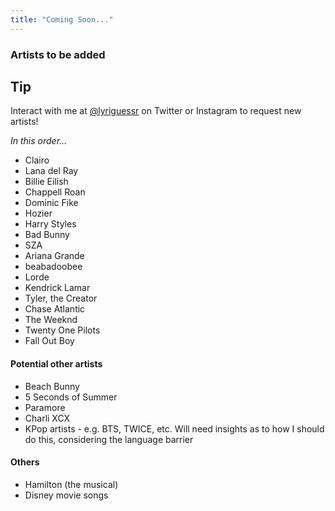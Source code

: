 ```yaml
---
title: "Coming Soon..."
---
```


### Artists to be added 

::: {.callout-tip appearance="simple"}
## Tip
Interact with me at [@lyriguessr](https://x.com/lyriguessr) on Twitter or Instagram to request new artists!
:::

*In this order...*

* Clairo
* Lana del Ray
* Billie Eilish
* Chappell Roan
* Dominic Fike
* Hozier
* Harry Styles
* Bad Bunny
* SZA
* Ariana Grande
* beabadoobee
* Lorde
* Kendrick Lamar
* Tyler, the Creator
* Chase Atlantic
* The Weeknd
* Twenty One Pilots
* Fall Out Boy

#### Potential other artists

* Beach Bunny
* 5 Seconds of Summer
* Paramore
* Charli XCX
* KPop artists - e.g. BTS, TWICE, etc. Will need insights as to how I should do this, considering the language barrier

#### Others

* Hamilton (the musical)
* Disney movie songs